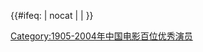 {{Navbox
|name= 1905-2004年中国电影百位优秀演员
|state={{{state|autocollapse}}}
|title=1905-2004年[[中国电影百年百位优秀演员]]
|above=[[中國電影表演藝術學會]]评选
|image=
|bodyclass = hlist
|group1 =1905-1949年（35人）
|list1  =
* [[上官雲珠]]
* [[于洋 (1930年)|于洋]]
* [[于藍]]
* [[王人美]]
* [[王丹凤]]
* [[冯喆 (演员)|冯喆]]
* [[田方 (1911年)|田方]]
* [[白杨 (演员)|白杨]]
* [[石挥]]
* [[刘琼]]
* [[孙道临]]
* [[阮玲玉]]
* [[吴茵]]
* [[吳楚帆]]
* [[张平 (演员)|张平]]
* [[張瑞芳]]
* [[李纬 (演员)|李纬]]
* [[陈强 (演员)|陈强]]
* [[周璇]]
* [[金山 (演员)|金山]]
* [[金焰]]
* [[胡蝶 (演員)|胡蝶]]
* [[赵丹]]
* [[项堃]]
* [[秦怡]]
* [[袁牧之]]
* [[陶金 (演员)|陶金]]
* [[黄宗英]]
* [[舒適 (演員)|舒適]]
* [[舒绣文]]
* [[谢添]]
* [[蓝马]]
* [[鲍方]]
* [[黎莉莉]]
* [[魏鹤龄]]
|group2 =1949-1976年（34人）
|list2=
* [[于是之]]
* [[王心剛]]
* [[王玉梅]]
* [[王曉棠]]
* [[王馥荔]]
* [[卢燕]]
* [[归亚蕾]]
* [[田华]]
* [[仲星火]]
* [[刘晓庆]]
* [[成龍]]
* [[张良 (演员)|张良]]
* [[張瑜 (演員)|张瑜]]
* [[張艾嘉]]
* [[李小龍]]
* [[李仁堂]]
* [[李默然]]
* [[杨在葆]]
* [[周潤發]]
* [[庞学勤]]
* [[林青霞]]
* [[郎雄]]
* [[柯俊雄]]
* [[祝希娟]]
* [[赵子岳]]
* [[赵丽蓉]]
* [[唐国强]]
* [[夏梦]]
* [[秦漢 (演員)|秦漢]]
* [[郭振清]]
* [[陶玉玲]]
* [[崔嵬]]
* [[谢芳]]
* [[潘虹]]
|group3 =1976-2004年（31人）
|list3=
* [[王志文]]
* [[王鐵成]]
* [[宁静]]
* [[刘佩琦]]
* [[劉德華]]
* [[吕丽萍]]
* [[巩俐]]
* [[朱旭 (演员)|朱旭]]
* [[宋春丽]]
* [[张丰毅]]
* [[張國榮]]
* [[張曼玉]]
* [[李连杰]]
* [[李保田]]
* [[李雪健]]
* [[陈冲 (演员)|陳沖]]
* [[陈佩斯]]
* [[陈宝国]]
* [[陈道明]]
* [[周星馳]]
* [[鄭振瑤]]
* [[姜文]]
* [[奚美娟]]
* [[梁家輝]]
* [[梁朝偉]]
* [[梅艷芳]]
* [[章子怡]]
* [[斯琴高娃]]
* [[葛优]]
* [[蒋雯丽]]
* [[濮存昕]]
}}<includeonly>{{#ifeq: {{{1}}} | nocat | <!--空--> | [[Category:1905-2004年中国电影百位优秀演员]] }}</includeonly><noinclude>
{{collapsible option}}
[[category:中国电影模板|{{PAGENAME}}]]
[[category:中国演员模板|{{PAGENAME}}]]
</noinclude>